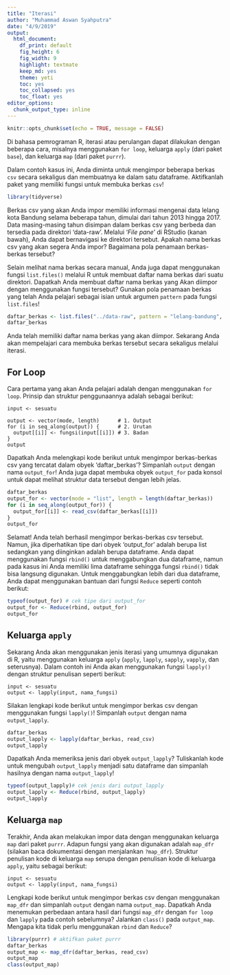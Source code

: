 ```yaml
---
title: "Iterasi"
author: "Muhammad Aswan Syahputra"
date: "4/9/2019"
output:
  html_document: 
    df_print: default
    fig_height: 6
    fig_width: 9
    highlight: textmate
    keep_md: yes
    theme: yeti
    toc: yes
    toc_collapsed: yes
    toc_float: yes
editor_options: 
  chunk_output_type: inline
---
```


```r
knitr::opts_chunk$set(echo = TRUE, message = FALSE)
```

Di bahasa pemrograman R, iterasi atau perulangan dapat dilakukan dengan beberapa cara, misalnya menggunakan `for loop`, keluarga `apply` (dari paket `base`), dan keluarga `map` (dari paket `purrr`).

Dalam contoh kasus ini, Anda diminta untuk mengimpor beberapa berkas `csv` secara sekaligus dan membuatnya ke dalam satu dataframe. Aktifkanlah paket yang memiliki fungsi untuk membuka berkas `csv`!

```r
library(tidyverse)
```

Berkas csv yang akan Anda impor memiliki informasi mengenai data lelang kota Bandung selama beberapa tahun, dimulai dari tahun 2013 hingga 2017. Data masing-masing tahun disimpan dalam berkas csv yang berbeda dan tersedia pada direktori 'data-raw'. Melalui '*File pane*' di RStudio (kanan bawah), Anda dapat bernavigasi ke direktori tersebut. Apakah nama berkas csv yang akan segera Anda impor? Bagaimana pola penamaan berkas-berkas tersebut?

Selain melihat nama berkas secara manual, Anda juga dapat menggunakan fungsi `list.files()` melalui R untuk membuat daftar nama berkas dari suatu direktori. Dapatkah Anda membuat daftar nama berkas yang Akan diimpor dengan menggunakan fungsi tersebut? Gunakan pola penamaan berkas yang telah Anda pelajari sebagai isian untuk argumen `pattern` pada fungsi `list.files`!

```r
daftar_berkas <- list.files("../data-raw", pattern = "lelang-bandung", full.names = TRUE)
daftar_berkas
```

Anda telah memiliki daftar nama berkas yang akan diimpor. Sekarang Anda akan mempelajari cara membuka berkas tersebut secara sekaligus melalui iterasi.

## For Loop

Cara pertama yang akan Anda pelajari adalah dengan menggunakan `for loop`. Prinsip dan struktur penggunaannya adalah sebagai berikut:

```
input <- sesuatu

output <- vector(mode, length)      # 1. Output
for (i in seq_along(output)) {      # 2. Urutan
  output[[i]] <- fungsi(input[[i]]) # 3. Badan
}
output
```

Dapatkah Anda melengkapi kode berikut untuk mengimpor berkas-berkas csv yang tercatat dalam obyek 'daftar_berkas'? Simpanlah `output` dengan nama `output_for`! Anda juga dapat membuka obyek `output_for` pada konsol untuk dapat melihat struktur data tersebut dengan lebih jelas.

```r
daftar_berkas
output_for <- vector(mode = "list", length = length(daftar_berkas))
for (i in seq_along(output_for)) {
  output_for[[i]] <- read_csv(daftar_berkas[[i]])
}
output_for
```

Selamat! Anda telah berhasil mengimpor berkas-berkas csv tersebut. Namun, jika diperhatikan tipe dari obyek 'output_for' adalah berupa list sedangkan yang diinginkan adalah berupa dataframe. Anda dapat menggunakan fungsi `rbind()` untuk menggabungkan dua dataframe, namun pada kasus ini Anda memiliki lima dataframe sehingga fungsi `rbind()` tidak bisa langsung digunakan. Untuk menggabungkan lebih dari dua dataframe, Anda dapat menggunakan bantuan dari fungsi `Reduce` seperti contoh berikut:

```r
typeof(output_for) # cek tipe dari output_for
output_for <- Reduce(rbind, output_for)
output_for
```

## Keluarga `apply`

Sekarang Anda akan menggunakan jenis iterasi yang umumnya digunakan di R, yaitu menggunakan keluarga `apply` (`apply`, `lapply`, `sapply`, `vapply`, dan seterusnya). Dalam contoh ini Anda akan menggunakan fungsi `lapply()` dengan struktur penulisan seperti berikut:

```
input <- sesuatu
output <- lapply(input, nama_fungsi)
```

Silakan lengkapi kode berikut untuk mengimpor berkas csv dengan menggunakan fungsi `lapply()`! Simpanlah `output` dengan nama `output_lapply`.

```r
daftar_berkas
output_lapply <- lapply(daftar_berkas, read_csv)
output_lapply
```

Dapatkah Anda memeriksa jenis dari obyek `output_lapply`? Tuliskanlah kode untuk mengubah `output_lapply` menjadi satu dataframe dan simpanlah hasilnya dengan nama `output_lapply`!

```r
typeof(output_lapply)# cek jenis dari output_lapply
output_lapply <- Reduce(rbind, output_lapply)
output_lapply
```

## Keluarga `map`

Terakhir, Anda akan melakukan impor data dengan menggunakan keluarga `map` dari paket `purrr`. Adapun fungsi yang akan digunakan adalah `map_dfr` (silakan baca dokumentasi dengan menjalankan `?map_dfr`). Struktur penulisan kode di keluarga `map` serupa dengan penulisan kode di keluarga `apply`, yaitu sebagai berikut:

```
input <- sesuatu
output <- lapply(input, nama_fungsi)
```

Lengkapi kode berikut untuk mengimpor berkas csv dengan menggunakan `map_dfr` dan simpanlah `output` dengan nama `output_map`. Dapatkah Anda menemukan perbedaan antara hasil dari fungsi `map_dfr` dengan `for loop` dan `lapply` pada contoh sebelumnya? Jalankan `class()` pada `output_map`. Mengapa kita tidak perlu menggunakan `rbind` dan `Reduce`?

```r
library(purrr) # aktifkan paket purrr
daftar_berkas   
output_map <- map_dfr(daftar_berkas, read_csv)
output_map
class(output_map)
```
